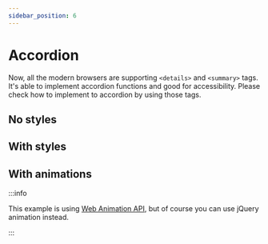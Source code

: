 ```yaml
---
sidebar_position: 6
---
```



# Accordion

Now, all the modern browsers are supporting `<details>` and `<summary>` tags. It's able to implement accordion functions and good for accessibility. Please check how to implement to accordion by using those tags.

## No styles

<Codepen hash="NWMNPqv" user="sushat4692" defaultTab="html,result" />

## With styles

<Codepen hash="ExLKaVr" user="sushat4692" defaultTab="css,result" />

## With animations

:::info

This example is using [Web Animation API](https://developer.mozilla.org/en-US/docs/Web/API/Web_Animations_API), but of course you can use jQuery animation instead.

:::

<Codepen hash="OJZNPzj" user="sushat4692" defaultTab="css,result" />

